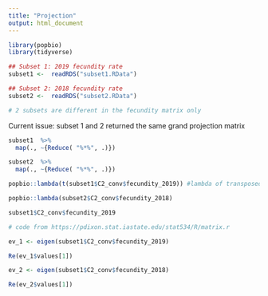 ```yaml
---
title: "Projection"
output: html_document
---
```


```r
library(popbio)
library(tidyverse)
```



```r
## Subset 1: 2019 fecundity rate
subset1 <-  readRDS("subset1.RData")

## Subset 2: 2018 fecundity rate
subset2 <-  readRDS("subset2.RData")

# 2 subsets are different in the fecundity matrix only
```

Current issue: subset 1 and 2 returned the same grand projection matrix

```r
subset1  %>%
  map(., ~{Reduce( "%*%", .)})

```


```r
subset2  %>%
  map(., ~{Reduce( "%*%", .)})

```


```r
popbio::lambda(t(subset1$C2_conv$fecundity_2019)) #lambda of transposed matrix

popbio::lambda(subset2$C2_conv$fecundity_2018)

subset1$C2_conv$fecundity_2019
```

```r
# code from https://pdixon.stat.iastate.edu/stat534/R/matrix.r

ev_1 <- eigen(subset1$C2_conv$fecundity_2019)

Re(ev_1$values[1])

ev_2 <- eigen(subset1$C2_conv$fecundity_2018)

Re(ev_2$values[1])
```

